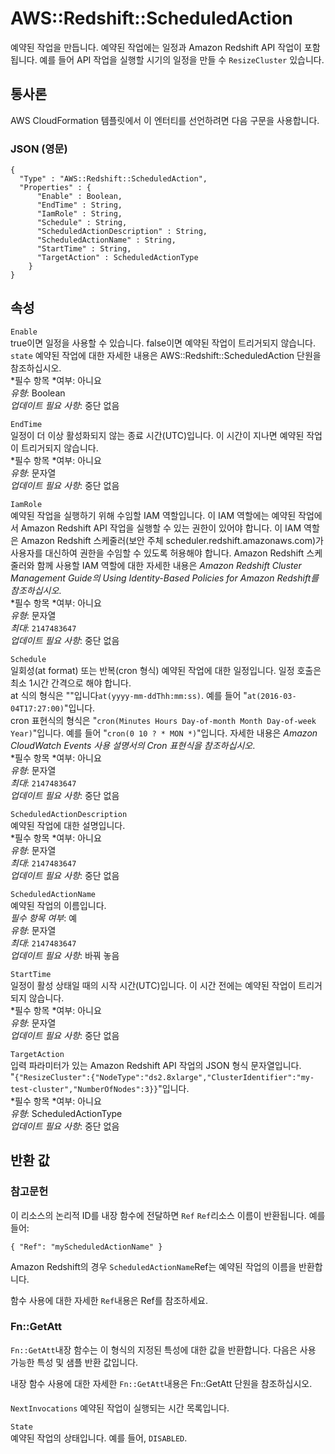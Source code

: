 # AWS::Redshift::ScheduledAction

예약된 작업을 만듭니다. 예약된 작업에는 일정과 Amazon Redshift API 작업이 포함됩니다. 예를 들어 API 작업을 실행할 시기의 일정을 만들 수 `ResizeCluster` 있습니다.

## 통사론

AWS CloudFormation 템플릿에서 이 엔터티를 선언하려면 다음 구문을 사용합니다.

### JSON (영문)

```
{
  "Type" : "AWS::Redshift::ScheduledAction",
  "Properties" : {
      "Enable" : Boolean,
      "EndTime" : String,
      "IamRole" : String,
      "Schedule" : String,
      "ScheduledActionDescription" : String,
      "ScheduledActionName" : String,
      "StartTime" : String,
      "TargetAction" : ScheduledActionType
    }
}
```

## 속성

`Enable`  
true이면 일정을 사용할 수 있습니다. false이면 예약된 작업이 트리거되지 않습니다. `state` 예약된 작업에 대한 자세한 내용은 AWS::Redshift::ScheduledAction 단원을 참조하십시오.  
*필수 항목 *여부: 아니요  
_유형_: Boolean  
_업데이트 필요 사항_: 중단 없음

`EndTime`  
일정이 더 이상 활성화되지 않는 종료 시간(UTC)입니다. 이 시간이 지나면 예약된 작업이 트리거되지 않습니다.  
*필수 항목 *여부: 아니요  
_유형_: 문자열  
_업데이트 필요 사항_: 중단 없음

`IamRole`  
예약된 작업을 실행하기 위해 수임할 IAM 역할입니다. 이 IAM 역할에는 예약된 작업에서 Amazon Redshift API 작업을 실행할 수 있는 권한이 있어야 합니다. 이 IAM 역할은 Amazon Redshift 스케줄러(보안 주체 scheduler.redshift.amazonaws.com)가 사용자를 대신하여 권한을 수임할 수 있도록 허용해야 합니다. Amazon Redshift 스케줄러와 함께 사용할 IAM 역할에 대한 자세한 내용은 _Amazon Redshift Cluster Management Guide의 Using Identity-Based Policies for Amazon Redshift를 참조하십시오_.  
*필수 항목 *여부: 아니요  
_유형_: 문자열  
_최대_: `2147483647`  
_업데이트 필요 사항_: 중단 없음

`Schedule`  
일회성(at format) 또는 반복(cron 형식) 예약된 작업에 대한 일정입니다. 일정 호출은 최소 1시간 간격으로 해야 합니다.  
at 식의 형식은 ""입니다`at(yyyy-mm-ddThh:mm:ss)`. 예를 들어 "`at(2016-03-04T17:27:00)`"입니다.  
cron 표현식의 형식은 "`cron(Minutes Hours Day-of-month Month Day-of-week Year)`"입니다. 예를 들어 "`cron(0 10 ? * MON *)`"입니다. 자세한 내용은 _Amazon CloudWatch Events 사용 설명서의 Cron 표현식을 참조하십시오_.  
*필수 항목 *여부: 아니요  
_유형_: 문자열  
_최대_: `2147483647`  
_업데이트 필요 사항_: 중단 없음

`ScheduledActionDescription`  
예약된 작업에 대한 설명입니다.  
*필수 항목 *여부: 아니요  
_유형_: 문자열  
_최대_: `2147483647`  
_업데이트 필요 사항_: 중단 없음

`ScheduledActionName`  
예약된 작업의 이름입니다.  
_필수 항목 여부_: 예  
_유형_: 문자열  
_최대_: `2147483647`  
_업데이트 필요 사항_: 바꿔 놓음

`StartTime`  
일정이 활성 상태일 때의 시작 시간(UTC)입니다. 이 시간 전에는 예약된 작업이 트리거되지 않습니다.  
*필수 항목 *여부: 아니요  
_유형_: 문자열  
_업데이트 필요 사항_: 중단 없음

`TargetAction`  
입력 파라미터가 있는 Amazon Redshift API 작업의 JSON 형식 문자열입니다.  
"`{"ResizeCluster":{"NodeType":"ds2.8xlarge","ClusterIdentifier":"my-test-cluster","NumberOfNodes":3}}`"입니다.  
*필수 항목 *여부: 아니요  
_유형_: ScheduledActionType  
_업데이트 필요 사항_: 중단 없음

## 반환 값

### 참고문헌

이 리소스의 논리적 ID를 내장 함수에 전달하면 `Ref` `Ref`리소스 이름이 반환됩니다. 예를 들어:

`{ "Ref": "myScheduledActionName" }`

Amazon Redshift의 경우 `ScheduledActionName`Ref는 예약된 작업의 이름을 반환합니다.

함수 사용에 대한 자세한 `Ref`내용은 Ref를 참조하세요.

### Fn::GetAtt

`Fn::GetAtt`내장 함수는 이 형식의 지정된 특성에 대한 값을 반환합니다. 다음은 사용 가능한 특성 및 샘플 반환 값입니다.

내장 함수 사용에 대한 자세한 `Fn::GetAtt`내용은 Fn::GetAtt 단원을 참조하십시오.

####

`NextInvocations` 예약된 작업이 실행되는 시간 목록입니다.

`State`  
예약된 작업의 상태입니다. 예를 들어, `DISABLED`.
